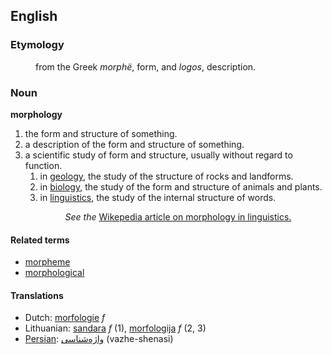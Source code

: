 ==English==
===Etymology===
:from the Greek ''morphë'', form, and ''logos'', description.

===Noun===
'''morphology'''

#the form and structure of something.
#a description of the form and structure of something.
#a scientific study of form and structure, usually without regard to function.
##in [[geology]], the study of the structure of rocks and landforms.
##in [[biology]], the study of the form and structure of animals and plants.
##in [[linguistics]], the study of the internal structure of words. 
##:''See the'' [[w:morphology (linguistics)| Wikepedia article on morphology in linguistics.]]

====Related terms====
*[[morpheme]]
*[[morphological]]

==== Translations ====
*Dutch: [[morfologie]] ''f''
*Lithuanian: [[sandara]] ''f'' (1), [[morfologija]] ''f'' (2, 3)
*[[Persian]]: [[واژه‌شناسی]] (vazhe-shenasi)